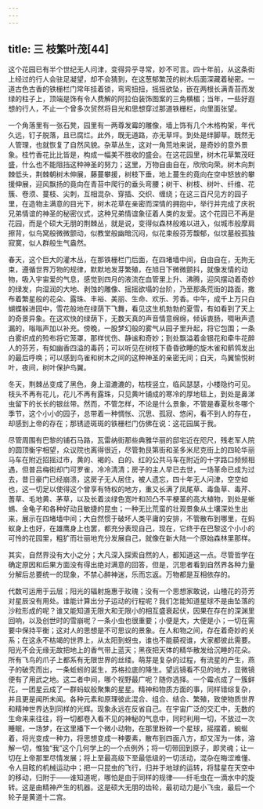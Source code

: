 ```yaml
---
---
---
```

title: 三 枝繁叶茂[44]
---




这个花园已有半个世纪无人问津，变得异乎寻常，妙不可言。四十年前，从这条街上经过的行人会驻足凝望，却不会猜到，在这葱郁繁茂的树木后面深藏着秘密。一道古色古香的铁栅栏门常年挂着锁，弯弯扭扭，摇摇欲坠，嵌在两根长满青苔而发绿的柱子上，顶端是饰有令人费解的阿拉伯装饰图案的三角横楣；当年，一些好遐想的行人，不止一个曾多次贸然将目光和思想穿过那道铁栅栏，向里面张望。

一个角落里有一张石凳，园里有一两尊发霉的雕像，墙上饰有几个木格构架，年代久远，钉子脱落，且已腐烂。此外，既无道路，亦无草坪。到处是绊脚草。既然无人管理，也就恢复了自然风貌。杂草丛生，这对一角荒地来说，是奇妙的意外景象。桂竹香花比比皆是，构成一幅美不胜收的盛会。在这花园里，树木花草繁茂旺盛，什么也不能阻挡这种神圣的努力；这里，万物自由自在，欣欣向荣。树木向荆棘低头，荆棘朝树木伸展，藤蔓攀援，树枝下垂，地上蔓生的竟向在空中怒放的攀援伸展，迎风飘扬的竟向在青苔中爬行的垂头弯腰；树干、树枝、树叶、纤维、花簇、卷须、蔓枝、尖刺，互相混杂、穿插、交织、缠绕；在这三百尺见方的园子里，在造物主满意的目光下，树木花草在亲密而深情的拥抱中，举行并完成了庆祝兄弟情谊的神圣的秘密仪式，这种兄弟情谊象征着人类的友爱。这个花园已不再是花园，而是个硕大无朋的荆棘丛，就是说，变得似森林般难以进入，似城市般摩肩擦背，似鸟窝般微微颤动，似教堂般幽暗沉闷，似花束般芬芳馥郁，似坟墓般孤独寂寞，似人群般生气盎然。

春天，这个巨大的灌木丛，在那铁栅栏门后面，在四堵墙中间，自由自在，无拘无束，遵循世界万物的规律，默默地发芽繁殖，在旭日下微微颤抖，就像发情的动物，吸入宇宙爱的气息，感觉到四月的液流在血管里上升、沸腾，迎风摆动着奇妙的绿发，向湿润的大地、剥蚀的雕像、摇摇欲塌的台阶，乃至那条荒街的路面，撒布着繁星般的花朵、露珠、丰裕、美丽、生命、欢乐、芳香。中午，成千上万只白蝴蝶躲进园中，雪花般地在绿荫下飞舞，看见这生机勃勃的夏雪，有如看到了天上的奇景异象。在这欢快的绿荫下，无数天真的声音情意绵绵，倾诉衷肠，啁啾声遗漏的，嗡嗡声加以补充。傍晚，一股梦幻般的雾气从园子里升起，将它包围；一条白雾织成的殓布将它笼罩，那样忧伤、静谧和奇妙；到处飘溢着金银花和牵牛花醉人的芬芳，有如幽香四溢的毒药；可以听见在树枝下昏昏欲睡的旋木雀和鹡鸰发出的最后呼唤；可以感到鸟雀和树木之间的这种神圣的亲密无间；白天，鸟翼愉悦树叶，夜间，树叶保护鸟翼。

冬天，荆棘丛变成了黑色，身上湿漉漉的，枯枝竖立，临风瑟瑟，小楼隐约可见。枝头不再有花儿，花儿不再有露珠，只见黄叶铺成的寒冷的厚地毯上，到处是鼻涕虫留下的长长的银丝带。然而，不管怎样，不论是什么景象，不管是春夏秋冬哪个季节，这个小小的园子，总带着一种惆怅、沉思、孤寂、悠闲，看不到人的存在，却感到上帝的存在；那锈迹斑斑的铁栅栏门仿佛在说：这花园属于我。

尽管周围有巴黎的铺石马路，瓦雷纳街那些典雅华丽的邸宅近在咫尺，残老军人院的圆顶衡宇相望，众议院也离得很近，尽管勃艮第街和圣多米尼克街上的四轮华丽马车在附近招摇过市，黄的、褐的、白的、红的公共马车在附近的十字路口频频相遇，但普吕梅街却门可罗雀，冷冷清清；房子的主人早已去世，一场革命已成为过去，昔日豪门已经崩溃，这房子无人居住，被人遗忘，四十年无人问津，空空如也，这一切足以使得这个曾享有特权的地方，重又长满了凤尾草、毒鱼草、毒芹、蓍草、毛地黄、茅草，以及长着淡绿色宽叶和凹凸不平梗茎的高大植物，到处是蜥蜴、金龟子和各种好动且敏捷的昆虫；一种无比荒蛮的壮观景象从土壤深处生出来，展示在四堵墙中间；大自然惯于破坏人类平庸的安排，不管散布到哪里，在蚂蚁身上也好，在雄鹰身上也罢，都充分表现自己，现在，它终于在巴黎这个小小的可怜的花园里，粗犷而壮丽地充分发展自己，就像在新大陆一个原始森林里那样。

其实，自然界没有大小之分；大凡深入探索自然的人，都知道这一点。尽管哲学在确定原因和后果方面没有得出绝对满意的回答，但是，沉思者看到自然界各种力量分解后总要统一的现象，不禁心醉神迷，乐而忘返。万物都是互相依存的。

代数可运用于云层；阳光的辐射施惠于玫瑰；没有一个思想家敢说，山楂花的芬芳对星辰没有用处。谁能计算出分子运动的行程呢？我们怎能知道星球不是由坠落的沙粒形成的呢？谁又能知道无限大和无限小的相互盛衰起伏，因果在存在的深渊里回响，以及创世时的雪崩呢？一条小虫也很重要；小便是大，大便是小；一切在需要中保持平衡；这对人的思想是不可思议的景象。在人和物之间，存在着奇妙的关系；在这永不枯竭的世界上，从太阳到蚜虫，谁也不能藐视谁，大家都彼此需要。阳光不会无缘无故把地上的香气带上蓝天；黑夜把天体的精华散发给沉睡的花朵。所有飞鸟的爪子上都系有无限世界的丝缕。萌芽是复杂的过程，有流星的产生，燕子的破壳而出，一条蚯蚓的诞生，苏格拉底的降生。望远镜看不见的地方，显微镜便有了用武之地。这二者中间，哪个视野最广呢？随你选择。一个霉点成了一簇鲜花，一团星云成了一群蚂蚁般聚集的星星。精神和物质方面的事，同样错综复杂，并且更是闻所未闻。各种元素和原理彼此混合、组合、结合、繁殖，致使物质世界和精神世界达到同样的光辉。现象永远在反省自己。在宇宙广泛的交汇中，无数的生命来来往往，将一切都卷入看不见的神秘的气息中，同时利用一切，不放过一次睡眠，一场梦，在这里播下一个微小动物，在那里粉碎一个星球，摇摆着，蜿蜒着，将光变成一种力，将思想变成一种要素，散布到四面八方，却又浑为一体，溶解一切，惟独“我”这个几何学上的一个点例外；将一切带回到原子，即灵魂；让一切在上帝那里尽情发展；将上至最高级下至最低级的一切活动，混杂在晦涩难懂、令人目眩的机械运动中；把一只昆虫的飞行，归并于地球的运转，将彗星在天空中的移动，归附于——谁知道呢，哪怕是由于同样的规律——纤毛虫在一滴水中的旋转。这是由精神产生的机器。这是硕大无朋的齿轮，最初动力是小飞虫，最后一个轮子是黄道十二宫。